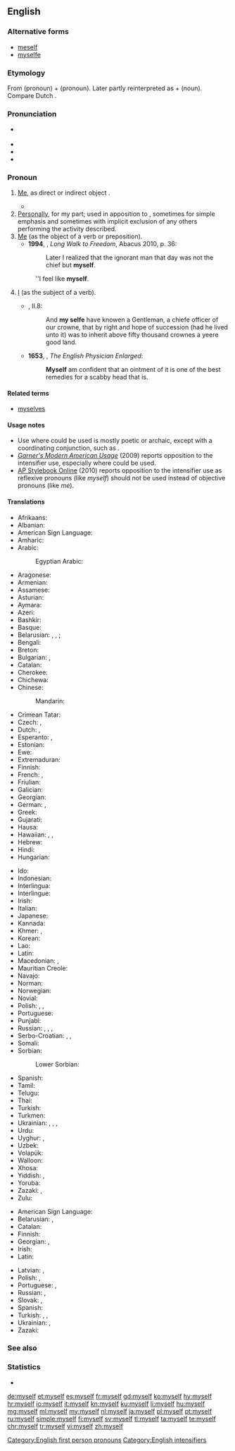 ==English==

===Alternative forms===
* [[meself]] {{qualifier|non-standard}}
* [[myselfe]] {{qualifier|obsolete}}

===Etymology===
From {{m|en|me}} (pronoun) + {{m|en|self}} (pronoun). Later partly reinterpreted as {{m|en|my}} + {{m|en|self}} (noun). Compare Dutch {{m|nl|mijzelf||myself}}.

===Pronunciation===
* {{a|UK}} {{IPA|/maɪˈsɛlf/|lang=en}}
* {{audio|en-us-myself.ogg|Audio (US)|lang=en}}
* {{rhymes|ɛlf|lang=en}}
* {{hyphenation|my|self|lang=en}}

===Pronoun===
{{en-pron|reflexive case of|I}}

# {{label|en|reflexive}} [[me|Me]], as direct or indirect object {{non-gloss definition|the speaker as the object of a verb or preposition, when the speaker is also the subject}}. {{defdate|from 9th c.}}
#: {{ux|en|I taught '''myself'''.}}
#* {{quote-book|year=1913|author={{w|Joseph C. Lincoln}}
|title=[http://openlibrary.org/works/OL5535161W Mr. Pratt's Patients]|chapter=1
|passage=Thinks I to '''myself''', &ldquo;Sol, you're run off your course again. This is a rich man's summer &lsquo;cottage&rsquo; and if you don't look out there's likely to be some nice, lively dog taking an interest in your underpinning.&rdquo;}}
# [[personally|Personally]], for my part; used in apposition to {{m|en|I}}, sometimes for simple emphasis and sometimes with implicit exclusion of any others performing the activity described. {{defdate|from 10th c.}}
# [[me|Me]] (as the object of a verb or preposition). {{defdate|from 10th c.}}
#* '''1994''', {{w|Nelson Mandela}}, ''Long Walk to Freedom'', Abacus 2010, p. 36:
#*: Later I realized that the ignorant man that day was not the chief but '''myself'''.
#: ''I feel like '''myself'''.
# {{label|en|archaic}} [[I]] (as the subject of a verb). {{defdate|from 14th c.}}
#* {{RQ:Flr Mntgn Essays}}, II.8:
#*: And '''my selfe''' have knowen a Gentleman, a chiefe officer of our crowne, that by right and hope of succession (had he lived unto it) was to inherit above fifty thousand crownes a yeere good land{{nb...}}.
#* '''1653''', {{w|Nicholas Culpeper}}, ''The English Physician Enlarged'':
#*: '''Myself''' am confident that an ointment of it is one of the best remedies for a scabby head that is.

====Related terms====
* [[myselves]]

====Usage notes====
* Use where {{m|en|I}} could be used is mostly poetic or archaic, except with a coordinating conjunction, such as {{m|en|and}}.
* ''[[w:Garner's Modern American Usage|Garner's Modern American Usage]]'' (2009) reports opposition to the intensifier use, especially where {{m|en|I}} could be used.
* [http://www.apstylebook.com/ AP Stylebook Online] (2010) reports opposition to the intensifier use as reflexive pronouns (like ''myself'') should not be used instead of objective pronouns (like ''me'').

====Translations====
{{trans-top|me, reflexive case of ''I''}}
* Afrikaans: {{t|af|myself}}
* Albanian: {{t-needed|sq}}
* American Sign Language: {{t|ase|1^o-f@Sternum-FingerBack}}
* Amharic: {{t-needed|am}}
* Arabic: {{t|ar|نَفْسِي}}
*: Egyptian Arabic: {{t|arz|نفسي|tr=nafsi|sc=Arab}}
* Aragonese: {{t-needed|an}}
* Armenian: {{t+|hy|ինձ}}
* Assamese: {{t-needed|as}}
* Asturian: {{t+|ast|me}}
* Aymara: {{t-needed|ay}}
* Azeri: {{t|az|özüm}}
* Bashkir: {{t-needed|ba}}
* Basque: {{t-needed|eu}}
* Belarusian: {{t|be|сябе́}} {{qualifier|accusative, genitive}}, {{t|be|сябе|alt=сабе́}} {{qualifier|dative, locative}}, {{t|be|сябе|alt=сабо́й}} {{qualifier|instrumental}}; {{t|be|-цца}} {{qualifier|verb ending}}
* Bengali: {{t-needed|bn}}
* Breton: {{t-needed|br}}
* Bulgarian: {{t|bg|се́бе си}}, {{t+|bg|се}}
* Catalan: {{t|ca|em}}
* Cherokee: {{t|chr|ᎠᏋᏌ|tr=aquvsa|sc=Cher}}
* Chichewa: {{t-needed|ny}}
* Chinese:
*: Mandarin: {{t+|cmn|自己|tr=zìjǐ|sc=Hani}}
* Crimean Tatar: {{t|crh|özüm}}
* Czech: {{t+|cs|se}}, {{t+|cs|sebe}}
* Dutch: {{t+|nl|mijzelf}}, {{t+|nl|mezelf}}
* Esperanto: {{t+|eo|mi}}, {{t+|eo|min}}
* Estonian: {{t+|et|ise}}
* Ewe: {{t-needed|ee}}
* Extremaduran: {{t-needed|ext}}
* Finnish: {{t+|fi|itseni}}
* French: {{t+|fr|me}}, {{t+|fr|moi-même}}
* Friulian: {{t-needed|fur}}
* Galician: {{t-needed|gl}}
* Georgian: {{t|ka|ჩემ თავს}}
* German: {{qualifier|accusative}} {{t+|de|mich}}, {{qualifier|dative}} {{t+|de|mir}}
* Greek: {{t|el|ο εαυτός μου}}
* Gujarati: {{t-needed|gu}}
* Hausa: {{t-needed|ha}}
* Hawaiian: {{t|haw|ʻo wau nō}}, {{t|haw|ʻo wau ponoʻī}}, {{t|haw|ʻo wau iho nō}}
* Hebrew: {{t|he|עצם|alt=עצמי|tr=atsmí}}
* Hindi: {{t-needed|hi}}
* Hungarian: {{t+|hu|magam}}
{{trans-mid}}
* Ido: {{t|io|me ipsa}}
* Indonesian: {{t-needed|id}}
* Interlingua: {{t-needed|ia}}
* Interlingue: {{t-needed|ie}}
* Irish: {{t|ga|mé féin}}
* Italian: {{t+|it|mi}}
* Japanese: {{t+|ja|自分|sc=Jpan|tr=じぶん, jibun}}
* Kannada: {{t-needed|kn}}
* Khmer: {{t|km|ខ្លួនខ្ញុំ|tr=kluən knyom|sc=Khmr}}, {{t|km|ខ្លួនឯង|tr=kluən ae ngɔɔ|sc=Khmr}}
* Korean: {{t+|ko|자신|sc=Kore}}
* Lao: {{t|lo|ຕົນເອງ|tr=ton-'eeng|sc=Laoo}}
* Latin: {{t|la|egomet}}
* Macedonian: {{t|mk|себе|sc=Cyrl}}, {{t|mk|се|sc=Cyrl}}
* Mauritian Creole: {{t|mfe|momem}}
* Navajo: {{t|nv|tʼáá shíhí}}
* Norman: {{t|nrf|mé-mesme}} {{qualifier|Guernsey}}
* Norwegian: {{t|no|meg selv}}
* Novial: {{t|nov|me}}
* Polish: {{t+|pl|siebie}}, {{t+|pl|sobie}}, {{t+|pl|się}}
* Portuguese: {{t+|pt|me}}
* Punjabi: {{t-needed|pa}}
* Russian: {{t+|ru|себя́}} {{qualifier|accusative, genitive}}, {{t+|ru|себе́}} {{qualifier|dative, prepositional}}, {{t+|ru|собо́й}} {{qualifier|instrumental}}, {{t+|ru|-ся}} {{qualifier|with verbs}}
* Serbo-Croatian: {{t|sh|sebe}}, {{t|sh|se}}, {{t|sh|sam sebe}}
* Somali: {{t-needed|so}}
* Sorbian:
*: Lower Sorbian: {{t|dsb|se}}
* Spanish: {{t+|es|me}}
* Tamil: {{t-needed|ta}}
* Telugu: {{t-needed|te}}
* Thai: {{t|th|ตนเอง|tr=dton ayng|sc=Thai}}
* Turkish: {{t+|tr|kendim}}
* Turkmen: {{t-needed|tk}}
* Ukrainian: {{t|uk|себе́}} {{qualifier|accusative, genitive}}, {{t|uk|собі́}} {{qualifier|dative}}, {{t|uk|собо́ю}} {{qualifier|instrumental}}, {{t|uk|-ся}} {{qualifier|with verbs}}
* Urdu: {{t-needed|ur}}
* Uyghur: {{t|ug|ئۆزۈم|sc=ug-Arab}}, {{t+|ug|مەن|sc=ug-Arab}}
* Uzbek: {{t-needed|uz}}
* Volapük: {{t-needed|vo}}
* Walloon: {{t-needed|wa}}
* Xhosa: {{t-needed|xh}}
* Yiddish: {{t|yi|מיך}} {{qualifier|accusative}}, {{t|yi|מיר}} {{qualifier|dative}}
* Yoruba: {{t-needed|yo}}
* Zazaki: {{t|zza|ez}}, {{t|zza|xo|m|f}}
* Zulu: {{t-needed|zu}}
{{trans-bottom}}

{{trans-top|in apposition with I; personally}}
* American Sign Language: {{t|ase|A@Chest-RadialBack Contact}}
* Belarusian: {{t|be|[[я]] [[сам]]|m}}, {{t|be|[[я]] [[сам|сама́]]|f}}
* Catalan: {{t|ca|mateix}}
* Finnish: {{t|fi|minä itse}}
* Georgian: {{t|ka|მე თვითონ}}, {{t|ka|ჩემით}}
* Irish: {{t|ga|mé féin}}
* Latin: {{t|la|egomet}}
{{trans-mid}}
* Latvian: {{t|lv|[[es]] [[pats]]|m}}, {{t|lv|es pati|f}}
* Polish: {{t+|pl|sam|m}}, {{t+|pl|sama|f}}
* Portuguese: {{t|pt|[[eu]] [[mesmo]]|m}}, {{t|pt|[[eu]] [[mesma]]|f}}
* Russian: {{t|ru|[[я]] [[сам]]|m}}, {{t|ru|[[я]] [[сам|сама́]]|f}}
* Slovak: {{t|sk|ja sám|m}}, {{t|sk|ja sama|f}}
* Spanish: {{t+|es|mismo|alt=(yo) mismo}}
* Turkish: {{t+|tr|kendim}}, {{t|tr|tek başıma}}, {{t+|tr|şahsen}}
* Ukrainian: {{t|uk|[[я]] [[сам]]|m}}, {{t|uk|[[я]] [[сам|сама́]]|f}}
* Zazaki: {{t|zza|ezb}}
{{trans-bottom}}

===See also===
{{English personal pronouns}}

===Statistics===
* {{rank|certain|sent|keep|271|myself|morning|money|door}}

[[Category:English first person pronouns]]
[[Category:English intensifiers]]

[[de:myself]]
[[et:myself]]
[[es:myself]]
[[fr:myself]]
[[gd:myself]]
[[ko:myself]]
[[hy:myself]]
[[hr:myself]]
[[io:myself]]
[[it:myself]]
[[kn:myself]]
[[ku:myself]]
[[li:myself]]
[[hu:myself]]
[[mg:myself]]
[[ml:myself]]
[[my:myself]]
[[nl:myself]]
[[ja:myself]]
[[pl:myself]]
[[pt:myself]]
[[ru:myself]]
[[simple:myself]]
[[fi:myself]]
[[sv:myself]]
[[tl:myself]]
[[ta:myself]]
[[te:myself]]
[[chr:myself]]
[[tr:myself]]
[[vi:myself]]
[[zh:myself]]